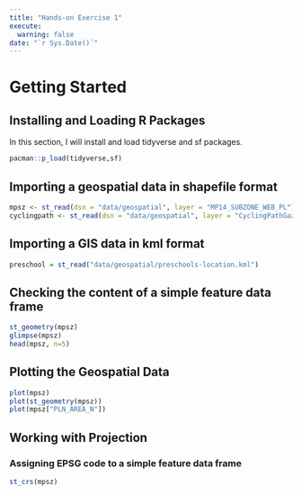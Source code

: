 ```yaml
---
title: "Hands-on Exercise 1"
execute:
  warning: false
date: "`r Sys.Date()`"
---
```


# Getting Started

## Installing and Loading R Packages

In this section, I will install and load tidyverse and sf packages.

```r
pacman::p_load(tidyverse,sf)
```

## Importing a geospatial data in shapefile format

```r
mpsz <- st_read(dsn = "data/geospatial", layer = "MP14_SUBZONE_WEB_PL")
cyclingpath <- st_read(dsn = "data/geospatial", layer = "CyclingPathGazette")
```
## Importing a GIS data in kml format
```r
preschool = st_read("data/geospatial/preschools-location.kml")
```
## Checking the content of a simple feature data frame
```r
st_geometry(mpsz)
glimpse(mpsz)
head(mpsz, n=5)
```

## Plotting the Geospatial Data

```r
plot(mpsz)
plot(st_geometry(mpsz))
plot(mpsz["PLN_AREA_N"])
```

## Working with Projection
### Assigning EPSG code to a simple feature data frame
```r
st_crs(mpsz)
```
